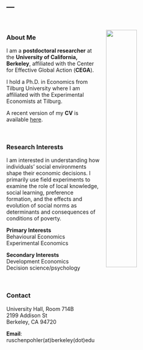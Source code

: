 ---
---


<link rel="stylesheet" href="styles.css" type="text/css">

<img src="pics/JRUE_portrait2.jpg" style="width:40%; border:0px solid; margin-left: 15px; margin-right: 40px; margin-top: 30px; " align="right">

<br>

### About Me

<p>

I am a **postdoctoral researcher** at the **University of California, Berkeley**, affiliated with the Center for Effective Global Action (**CEGA**).

I hold a Ph.D. in Economics from Tilburg University where I am affiliated with the Experimental Economists at Tilburg.

A recent version of my **CV** is available <a href="files/JRUE_CV_May2020.pdf" target="_blank">here</a>.

<br>

### Research Interests    

<p>

I am interested in understanding how individuals' social environments shape their economic decisions. I primarily use field experiments to examine the role of local knowledge, social learning, preference formation, and the effects and evolution of social norms as determinants and consequences of conditions of poverty.


**Primary Interests**  
Behavioural Economics  
Experimental Economics 

**Secondary Interests**  
Development Economics  
Decision science/psychology

<br>


### Contact

<p>

University Hall, Room 714B  
2199 Addison St  
Berkeley, CA 94720

**Email**: ruschenpohler(at)berkeley(dot)edu

